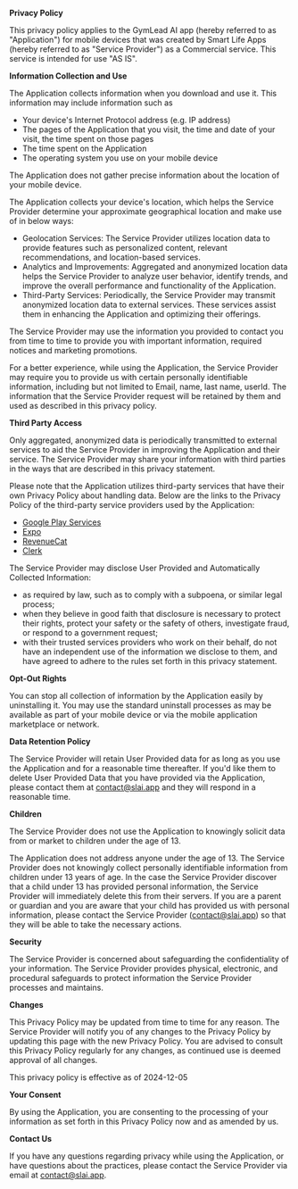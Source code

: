 **Privacy Policy**

This privacy policy applies to the GymLead AI app (hereby referred to as "Application") for mobile devices that was created by Smart Life Apps (hereby referred to as "Service Provider") as a Commercial service. This service is intended for use "AS IS".

**Information Collection and Use**

The Application collects information when you download and use it. This information may include information such as

- Your device's Internet Protocol address (e.g. IP address)
- The pages of the Application that you visit, the time and date of your visit, the time spent on those pages
- The time spent on the Application
- The operating system you use on your mobile device

The Application does not gather precise information about the location of your mobile device.

The Application collects your device's location, which helps the Service Provider determine your approximate geographical location and make use of in below ways:

- Geolocation Services: The Service Provider utilizes location data to provide features such as personalized content, relevant recommendations, and location-based services.
- Analytics and Improvements: Aggregated and anonymized location data helps the Service Provider to analyze user behavior, identify trends, and improve the overall performance and functionality of the Application.
- Third-Party Services: Periodically, the Service Provider may transmit anonymized location data to external services. These services assist them in enhancing the Application and optimizing their offerings.

The Service Provider may use the information you provided to contact you from time to time to provide you with important information, required notices and marketing promotions.

For a better experience, while using the Application, the Service Provider may require you to provide us with certain personally identifiable information, including but not limited to Email, name, last name, userId. The information that the Service Provider request will be retained by them and used as described in this privacy policy.

**Third Party Access**

Only aggregated, anonymized data is periodically transmitted to external services to aid the Service Provider in improving the Application and their service. The Service Provider may share your information with third parties in the ways that are described in this privacy statement.

Please note that the Application utilizes third-party services that have their own Privacy Policy about handling data. Below are the links to the Privacy Policy of the third-party service providers used by the Application:

- [Google Play Services](https://www.google.com/policies/privacy/)
- [Expo](https://expo.io/privacy)
- [RevenueCat](https://www.revenuecat.com/privacy)
- [Clerk](https://clerk.com/privacy)

The Service Provider may disclose User Provided and Automatically Collected Information:

- as required by law, such as to comply with a subpoena, or similar legal process;
- when they believe in good faith that disclosure is necessary to protect their rights, protect your safety or the safety of others, investigate fraud, or respond to a government request;
- with their trusted services providers who work on their behalf, do not have an independent use of the information we disclose to them, and have agreed to adhere to the rules set forth in this privacy statement.

**Opt-Out Rights**

You can stop all collection of information by the Application easily by uninstalling it. You may use the standard uninstall processes as may be available as part of your mobile device or via the mobile application marketplace or network.

**Data Retention Policy**

The Service Provider will retain User Provided data for as long as you use the Application and for a reasonable time thereafter. If you'd like them to delete User Provided Data that you have provided via the Application, please contact them at contact@slai.app and they will respond in a reasonable time.

**Children**

The Service Provider does not use the Application to knowingly solicit data from or market to children under the age of 13.

The Application does not address anyone under the age of 13. The Service Provider does not knowingly collect personally identifiable information from children under 13 years of age. In the case the Service Provider discover that a child under 13 has provided personal information, the Service Provider will immediately delete this from their servers. If you are a parent or guardian and you are aware that your child has provided us with personal information, please contact the Service Provider (contact@slai.app) so that they will be able to take the necessary actions.

**Security**

The Service Provider is concerned about safeguarding the confidentiality of your information. The Service Provider provides physical, electronic, and procedural safeguards to protect information the Service Provider processes and maintains.

**Changes**

This Privacy Policy may be updated from time to time for any reason. The Service Provider will notify you of any changes to the Privacy Policy by updating this page with the new Privacy Policy. You are advised to consult this Privacy Policy regularly for any changes, as continued use is deemed approval of all changes.

This privacy policy is effective as of 2024-12-05

**Your Consent**

By using the Application, you are consenting to the processing of your information as set forth in this Privacy Policy now and as amended by us.

**Contact Us**

If you have any questions regarding privacy while using the Application, or have questions about the practices, please contact the Service Provider via email at contact@slai.app.

